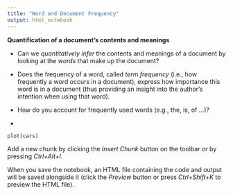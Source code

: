 ```yaml
---
title: "Word and Document Frequency"
output: html_notebook
---
```


**Quantification of a document's contents and meanings**

- Can we *quantitatively infer* the contents and meanings of a document by looking at the *words* that make up the document?

- Does the frequency of a word, called *term frequency* (i.e., how frequently a word occurs in a document), express how importance this word is in a document (thus providing an insight into the author's intention when using that word).

- How do you account for frequently used words (e.g., the, is, of ...)?

- 


```r
plot(cars)
```

Add a new chunk by clicking the *Insert Chunk* button on the toolbar or by pressing *Ctrl+Alt+I*.

When you save the notebook, an HTML file containing the code and output will be saved alongside it (click the *Preview* button or press *Ctrl+Shift+K* to preview the HTML file).
